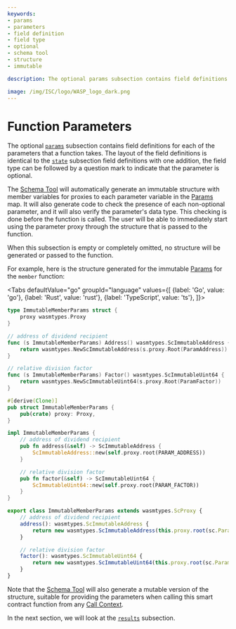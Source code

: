 ```yaml
---
keywords:
- params
- parameters
- field definition
- field type
- optional
- schema tool
- structure
- immutable

description: The optional params subsection contains field definitions for each of the parameters that a function takes.

image: /img/ISC/logo/WASP_logo_dark.png
---
```


# Function Parameters

The optional [`params`](params.mdx) subsection contains field definitions for each of the
parameters that a function takes. The layout of the field definitions is identical to the
[`state`](state.mdx) subsection field definitions with one addition, the field type can be
followed by a question mark to indicate that the parameter is optional.

The [Schema Tool](usage.mdx) will automatically generate an immutable structure with
member variables for proxies to each parameter variable in the [Params](params.mdx) map.
It will also generate code to check the presence of each non-optional parameter, and it
will also verify the parameter's data type. This checking is done before the function is
called. The user will be able to immediately start using the parameter proxy through the
structure that is passed to the function.

When this subsection is empty or completely omitted, no structure will be generated or
passed to the function.

For example, here is the structure generated for the immutable [Params](params.mdx) for
the `member` function:

<Tabs defaultValue="go"
      groupId="language"
      values={[
          {label: 'Go', value: 'go'},
          {label: 'Rust', value: 'rust'},
          {label: 'TypeScript', value: 'ts'},
      ]}>

<TabItem value="go">

```go
type ImmutableMemberParams struct {
	proxy wasmtypes.Proxy
}

// address of dividend recipient
func (s ImmutableMemberParams) Address() wasmtypes.ScImmutableAddress {
	return wasmtypes.NewScImmutableAddress(s.proxy.Root(ParamAddress))
}

// relative division factor
func (s ImmutableMemberParams) Factor() wasmtypes.ScImmutableUint64 {
	return wasmtypes.NewScImmutableUint64(s.proxy.Root(ParamFactor))
}
```

</TabItem>
<TabItem value="rust">

```rust
#[derive(Clone)]
pub struct ImmutableMemberParams {
	pub(crate) proxy: Proxy,
}

impl ImmutableMemberParams {
    // address of dividend recipient
    pub fn address(&self) -> ScImmutableAddress {
		ScImmutableAddress::new(self.proxy.root(PARAM_ADDRESS))
	}

    // relative division factor
    pub fn factor(&self) -> ScImmutableUint64 {
		ScImmutableUint64::new(self.proxy.root(PARAM_FACTOR))
	}
}
```

</TabItem>
<TabItem value="ts">

```ts
export class ImmutableMemberParams extends wasmtypes.ScProxy {
	// address of dividend recipient
	address(): wasmtypes.ScImmutableAddress {
		return new wasmtypes.ScImmutableAddress(this.proxy.root(sc.ParamAddress));
	}

	// relative division factor
	factor(): wasmtypes.ScImmutableUint64 {
		return new wasmtypes.ScImmutableUint64(this.proxy.root(sc.ParamFactor));
	}
}
```

</TabItem>
</Tabs>

Note that the [Schema Tool](usage.mdx) will also generate a mutable version of the
structure, suitable for providing the parameters when calling this smart contract function
from any [Call Context](context.mdx).


In the next section, we will look at the [`results`](results.mdx) subsection.
